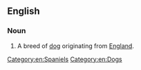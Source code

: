 ==English==
{{wikipedia|King Charles Spaniel}}

===Noun===
{{en-noun|sg=[[King]] [[Charles]] [[spaniel]]}}

# A breed of [[dog]] originating from [[England]].

[[Category:en:Spaniels]]
[[Category:en:Dogs]]